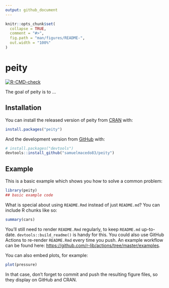 ```yaml
---
output: github_document
---
```


<!-- README.md is generated from README.Rmd. Please edit that file -->

```r
knitr::opts_chunk$set(
  collapse = TRUE,
  comment = "#>",
  fig.path = "man/figures/README-",
  out.width = "100%"
)
```

# peity

  <!-- badges: start -->
  [![R-CMD-check](https://github.com/samuelmacedo83/peity/workflows/R-CMD-check/badge.svg)](https://github.com/samuelmacedo83/peity/actions)
  <!-- badges: end -->

The goal of peity is to ...

## Installation

You can install the released version of peity from [CRAN](https://CRAN.R-project.org) with:

``` r
install.packages("peity")
```

And the development version from [GitHub](https://github.com/) with:

``` r
# install.packages("devtools")
devtools::install_github("samuelmacedo83/peity")
```
## Example

This is a basic example which shows you how to solve a common problem:

```r
library(peity)
## basic example code
```

What is special about using `README.Rmd` instead of just `README.md`? You can include R chunks like so:

```r
summary(cars)
```

You'll still need to render `README.Rmd` regularly, to keep `README.md` up-to-date. `devtools::build_readme()` is handy for this. You could also use GitHub Actions to re-render `README.Rmd` every time you push. An example workflow can be found here: <https://github.com/r-lib/actions/tree/master/examples>.

You can also embed plots, for example:

```r
plot(pressure)
```

In that case, don't forget to commit and push the resulting figure files, so they display on GitHub and CRAN.
